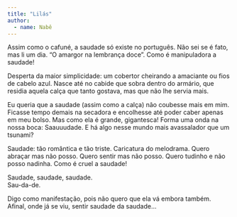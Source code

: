 ```yaml
---
title: "Lilás"
author: 
  - name: Nabê
---
```


Assim como o cafuné, a saudade só existe no português. Não sei se é fato, mas li um dia. "O amargor na lembrança doce". Como é manipuladora a saudade!

Desperta da maior simplicidade: um cobertor cheirando a amaciante ou fios de cabelo azul. Nasce até no cabide que sobra dentro do armário, que residia aquela calça que tanto gostava, mas que não lhe servia mais.

Eu queria que a saudade (assim como a calça) não coubesse mais em mim. Ficasse tempo demais na secadora e encolhesse até poder caber apenas em meu bolso. Mas como ela é grande, gigantesca! Forma uma onda na nossa boca: Saauuudade. E há algo nesse mundo mais avassalador que um tsunami?

Saudade: tão romântica e tão triste. Caricatura do melodrama. Quero abraçar mas não posso. Quero sentir mas não posso. Quero tudinho e não posso nadinha. Como é cruel a saudade!

| Saudade, saudade, saudade.
| Sau-da-de.
Digo como manifestação, pois não quero que ela vá embora também. Afinal, onde já se viu, sentir saudade da saudade…

<a href="https://instagram.com/nanabrmb"><i class="bi bi-instagram"></i></a>